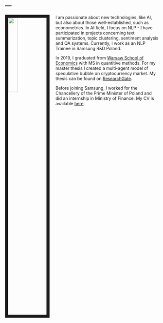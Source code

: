 ---
---

<link rel="stylesheet" href="styles.css" type="text/css">

<img src="files/jakub_1.jpg" style="width:25%; border:10px solid; margin-right: 20px" align="left">


I am passionate about new technologies, like AI, but also about those well-established, such as econometrics. In AI field, I focus on NLP - I have participated in projects concerning text summarization, topic clustering, sentiment analysis and QA systems. Currently, I work as an NLP Trainee in Samsung R&D Poland.

In 2019, I graduated from [Warsaw School of Economics](http://www.sgh.waw.pl/en/Pages/default.aspx) with MS in quantitive methods. For my master thesis I created a multi-agent model of speculative bubble on cryptocurrency market. My thesis can be found on [ResearchGate](https://www.researchgate.net/publication/331024979_Agent-based_analysis_of_the_cryptocurrency_speculative_bubble_Master_Thesis).

Before joining Samsung, I worked for the Chancellery of the Prime Minister of Poland and did an internship in Ministry of Finance. My CV is available [here](files/CV_Jakub_Kubajek.pdf).